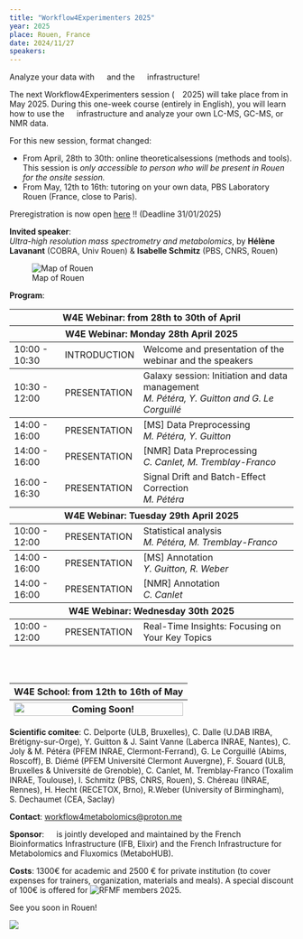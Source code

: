 ---
title: "Workflow4Experimenters 2025"
year: 2025
place: Rouen, France
date: 2024/11/27
speakers: 
---
  
Analyze your data with ![](/images/galaxy_logo_25percent_transparent.png){height="1em"} and the ![](/images/W4M_icon.svg){height="1em"} infrastructure! 
  
The next Workflow4Experimenters session (![](/images/W4E_icon.svg){height="1em"}2025) will take place from in May 2025. During this one-week course (entirely in English), you will learn how to use the ![](/images/W4M_icon.svg){height="1em"} infrastructure and analyze your own LC-MS, GC-MS, or NMR data. 

For this new session, format changed:

  - From April, 28th to 30th: online theoreticalsessions (methods and tools). This session is *only accessible to person who will be present in Rouen for the onsite session.*
  - From May, 12th to 16th: tutoring on your own data, PBS Laboratory Rouen (France, close to Paris).

::: callout-important
Preregistration is now open [here](https://sondages.inrae.fr/index.php/425432) !! (Deadline 31/01/2025) 
:::

**Invited speaker**:  
*Ultra-high resolution mass spectrometry and metabolomics*, by **Hélène Lavanant** (COBRA, Univ Rouen) & **Isabelle Schmitz** (PBS, CNRS, Rouen)


![Map of Rouen](/images/rouen_view.PNG)

**Program**:

<table class="table cart table-hover table-colored">
  <thead>
    <tr>
      <th colspan="5">W4E Webinar: from 28th to 30th of April</th>
    </tr>
  </thead>
  <thead>
    <tr>
      <th colspan="5">W4E Webinar: Monday 28th April 2025</th>
    </tr>
  </thead>
  <tbody>
    <tr class="remove-data">
      <td class="product">10:00 - 10:30</td>
      <td class="product">INTRODUCTION</td>
      <td colspan="2" class="product">Welcome and presentation of the webinar and the speakers</em>
      </td>
    </tr>
  </tbody>
  <tbody>
    <tr class="remove-data">
      <td class="product">10:30 - 12:00</td>
      <td class="product">PRESENTATION</td>
      <td colspan="2" class="product">Galaxy session: Initiation and data management
        <br/><em>M. Pétéra, Y. Guitton and G. Le Corguillé</em>
      </td>
    </tr>
  </tbody>
  <tbody>
    <tr class="remove-data">
      <td class="product">14:00 - 16:00</td>
      <td class="product">PRESENTATION</td>
      <td colspan="2" class="product">
        [MS] Data Preprocessing
        <br/><em>M. Pétéra, Y. Guitton</em>
      </td>
    </tr>
    <tr class="remove-data">
      <td class="product">14:00 - 16:00</td>
      <td class="product">PRESENTATION</td>
      <td colspan="2" class="product">
        [NMR] Data Preprocessing
        <br/><em>C. Canlet, M. Tremblay-Franco</em>
      </td>
    </tr>
    <tr class="remove-data">
      <td class="product">16:00 - 16:30</td>
      <td class="product">PRESENTATION</td>
      <td colspan="2" class="product">
        Signal Drift and Batch-Effect Correction
        <br/><em>M. Pétéra</em>
      </td>
    </tr>
  </tbody>
  <thead>
    <tr>
      <th colspan="5">W4E Webinar: Tuesday 29th April 2025</th>
    </tr>
  </thead>
  <tbody>
    <tr class="remove-data">
      <td class="product">10:00 - 12:00</td>
      <td class="product">PRESENTATION</td>
      <td colspan="2" class="product">
        Statistical analysis
        <br/><em>M. Pétéra, M. Tremblay-Franco</em>
      </td>
    </tr>
  </tbody>
  <tbody>
    <tr class="remove-data">
      <td class="product">14:00 - 16:00</td>
      <td class="product">PRESENTATION</td>
      <td colspan="2" class="product">
        [MS] Annotation
        <br/><em>Y. Guitton, R. Weber</em>
      </td>
    </tr>
    <tr class="remove-data">
      <td class="product">14:00 - 16:00</td>
      <td class="product">PRESENTATION</td>
      <td colspan="2" class="product">
        [NMR] Annotation
        <br/><em>C. Canlet</em>
      </td>
    </tr>
  </tbody>
  <thead>
    <tr>
      <th colspan="5">W4E Webinar: Wednesday 30th 2025</th>
    </tr>
  </thead>
  <tbody>
    <tr class="remove-data">
      <td class="product">10:00 - 12:00</td>
      <td class="product">PRESENTATION</td>
      <td colspan="2" class="product">
        Real-Time Insights: Focusing on Your Key Topics 
      </td>
    </tr>
  </tbody>
</table>
<br>
<br>
<table class="table cart table-hover table-colored">
  <thead>
    <tr>
      <th colspan="5">W4E School: from 12th to 16th of May</th>
    </tr>
  </thead>
  <thead>
    <tr>
      <th colspan="5">
        <img src="/images/planning_w4e25.png" alt="Coming Soon!" style="width: 100%; max-width: 900px;" />
      </th>
    </tr>
  </thead>
</table>

**Scientific comitee**: C. Delporte (ULB, Bruxelles), C. Dalle (U.DAB IRBA, Brétigny-sur-Orge), Y. Guitton & J. Saint Vanne (Laberca INRAE, Nantes), C. Joly & M. Pétéra (PFEM INRAE, Clermont-Ferrand), G. Le Corguillé (Abims, Roscoff), B. Diémé (PFEM Université Clermont Auvergne), F. Souard (ULB, Bruxelles & Université de Grenoble), C. Canlet, M. Tremblay-Franco (Toxalim INRAE, Toulouse), I. Schmitz (PBS, CNRS, Rouen), S. Chéreau (INRAE, Rennes), H. Hecht (RECETOX, Brno), R.Weber (University of Birmingham), S. Dechaumet (CEA, Saclay)

**Contact**: [workflow4metabolomics@proton.me](workflow4metabolomics@proton.me)

**Sponsor**: ![](/images/W4M_icon.svg){height="1em"} is jointly developed and maintained by the French Bioinformatics Infrastructure  (IFB, Elixir) and the French Infrastructure for Metabolomics and Fluxomics (MetaboHUB).

**Costs**: 1300€ for academic and 2500 € for private institution (to cover expenses for trainers, organization, materials and meals). A special discount of 100€ is offered for ![RFMF](https://www.rfmf.fr/) members 2025.

See you soon in Rouen!

![](/images/bandeau_w4e_rouen.PNG)
